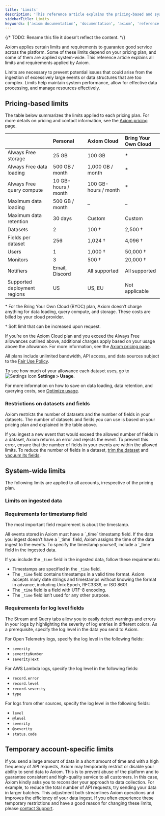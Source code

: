 ```yaml
---
title: 'Limits'
description: 'This reference article explains the pricing-based and system-wide limits and requirements imposed by Axiom.'
sidebarTitle: Limits
keywords: ['axiom documentation', 'documentation', 'axiom', 'reference', 'settings', 'field restrictions', 'time stamp', 'time stamp field', 'limits', 'requirements', 'pricing', 'usage']
---
```


{/* TODO: Rename this file it doesn’t reflect the content. */}


Axiom applies certain limits and requirements to guarantee good service across the platform. Some of these limits depend on your pricing plan, and some of them are applied system-wide. This reference article explains all limits and requirements applied by Axiom.

Limits are necessary to prevent potential issues that could arise from the ingestion of excessively large events or data structures that are too complex. Limits help maintain system performance, allow for effective data processing, and manage resources effectively.

## Pricing-based limits

The table below summarizes the limits applied to each pricing plan. For more details on pricing and contact information, see the [Axiom pricing page](https://axiom.co/pricing).

|                                      | Personal                    | Axiom Cloud                         | Bring Your Own Cloud |
|:--------------------------------------|:-----------------------------|:-------------------------------------|:----------------|
| Always Free storage                  | 25 GB                       | 100 GB                              | *              |
| Always Free data loading             | 500 GB / month              | 1,000 GB / month                    | *              |
| Always Free query compute            | 10 GB-hours / month         | 100 GB-hours / month                | *              |
| Maximum data loading                 | 500 GB / month              | –                                   | –              |
| Maximum data retention               | 30 days                     | Custom                              | Custom         |
| Datasets                             | 2                           | 100 †                               | 2,500 †        |
| Fields per dataset                   | 256                         | 1,024 †                             | 4,096 †        |
| Users                                | 1                           | 1,000 †                             | 50,000 †       |
| Monitors                             | 3                           | 500 †                               | 20,000 †       |
| Notifiers                            | Email, Discord              | All supported                       | All supported  |
| Supported deployment regions         | US                          | US, EU                              | Not applicable |

\* For the Bring Your Own Cloud (BYOC) plan, Axiom doesn’t charge anything for data loading, query compute, and storage. These costs are billed by your cloud provider.

† Soft limit that can be increased upon request.

If you’re on the Axiom Cloud plan and you exceed the Always Free allowances outlined above, additional charges apply based on your usage above the allowance. For more information, see the [Axiom pricing page](https://axiom.co/pricing).

All plans include unlimited bandwidth, API access, and data sources subject to the [Fair Use Policy](https://axiom.co/terms).

To see how much of your allowance each dataset uses, go to <img src="/doc-assets/icons/settings.svg" className="inline-icon" alt="Settings icon" /> **Settings > Usage**.

For more information on how to save on data loading, data retention, and querying costs, see [Optimize usage](/reference/optimize-usage).

### Restrictions on datasets and fields

Axiom restricts the number of datasets and the number of fields in your datasets. The number of datasets and fields you can use is based on your pricing plan and explained in the table above.

If you ingest a new event that would exceed the allowed number of fields in a dataset, Axiom returns an error and rejects the event. To prevent this error, ensure that the number of fields in your events are within the allowed limits. To reduce the number of fields in a dataset, [trim the dataset](/reference/datasets#trim-dataset) and [vacuum its fields](/reference/datasets#vacuum-fields).

## System-wide limits

The following limits are applied to all accounts, irrespective of the pricing plan.

### Limits on ingested data

<IngestDataLimits />

### Requirements for timestamp field

The most important field requirement is about the timestamp.

<Note>
All events stored in Axiom must have a `_time` timestamp field. If the data you ingest doesn’t have a `_time` field, Axiom assigns the time of the data ingest to the events. To specify the timestamp yourself, include a `_time` field in the ingested data.
</Note>

If you include the `_time` field in the ingested data, follow these requirements:

- Timestamps are specified in the `_time` field.
- The `_time` field contains timestamps in a valid time format. Axiom accepts many date strings and timestamps without knowing the format in advance, including Unix Epoch, RFC3339, or ISO 8601.
- The `_time` field is a field with UTF-8 encoding.
- The `_time` field isn’t used for any other purpose.

### Requirements for log level fields

The Stream and Query tabs allow you to easily detect warnings and errors in your logs by highlighting the severity of log entries in different colors. As a prerequisite, specify the log level in the data you send to Axiom.

For Open Telemetry logs, specify the log level in the following fields:
- `severity`
- `severityNumber`
- `severityText`

For AWS Lambda logs, specify the log level in the following fields:
- `record.error`
- `record.level`
- `record.severity`
- `type`

For logs from other sources, specify the log level in the following fields:
- `level`
- `@level`
- `severity`
- `@severity`
- `status.code`

## Temporary account-specific limits

If you send a large amount of data in a short amount of time and with a high frequency of API requests, Axiom may temporarily restrict or disable your ability to send data to Axiom. This is to prevent abuse of the platform and to guarantee consistent and high-quality service to all customers. In this case, Axiom kindly asks you to reconsider your approach to data collection. For example, to reduce the total number of API requests, try sending your data in larger batches. This adjustment both streamlines Axiom operations and improves the efficiency of your data ingest. If you often experience these temporary restrictions and have a good reason for changing these limits, please [contact Support](https://axiom.co/contact).
